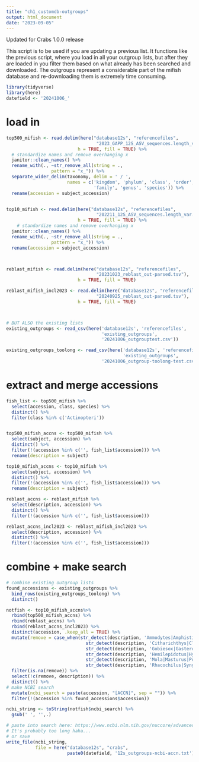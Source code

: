 ```yaml
---
title: "ch1_customdb-outgroups"
output: html_document
date: "2023-09-05"
---
```


Updated for Crabs 1.0.0 release


This script is to be used if you are updating a previous list.
It functions like the previous script, where you load in all your outgroup lists, but after they are loaded in you filter them based on what already has been searched and downloaded. The outgroups represent a considerable part of the mifish database and re-downloading them is extremely time consuming.


```r
library(tidyverse)
library(here)
datefield <- '20241006_'
```

# load in
```r
top500_mifish <- read.delim(here("database12s", "referencefiles",
                                  "2023_GAPP_12S_ASV_sequences.length_var.blast.out"),
                           h = TRUE, fill = TRUE) %>%
  # standardize names and remove overhanging x
  janitor::clean_names() %>%
  rename_with(., ~str_remove_all(string = .,
                 pattern = "x_")) %>%
  separate_wider_delim(taxonomy, delim = ' / ',
                       names = c('kingdom', 'phylum', 'class', 'order',
                                 'family', 'genus', 'species')) %>%
  rename(accession = subject_accession)


top10_mifish <- read.delim(here("database12s", "referencefiles",
                                  "202211_12S_ASV_sequences.length_var.blast.out.txt"),
                           h = TRUE, fill = TRUE) %>%
    # standardize names and remove overhanging x
  janitor::clean_names() %>%
  rename_with(., ~str_remove_all(string = .,
                 pattern = "x_")) %>%
  rename(accession = subject_accession)



reblast_mifish <- read.delim(here("database12s", "referencefiles",
                                  "20231023_reblast_out-parsed.tsv"),
                           h = TRUE, fill = TRUE)

reblast_mifish_incl2023 <- read.delim(here("database12s", "referencefiles",
                                  "20240925_reblast_out-parsed.tsv"),
                           h = TRUE, fill = TRUE)



# BUT ALSO the existing lists
existing_outgroups <- read_csv(here('database12s', 'referencefiles',
                                    'existing_outgroups',
                                    '20241006_outgrouptest.csv'))

existing_outgroups_toolong <- read_csv(here('database12s', 'referencefiles',
                                            'existing_outgroups',
                                    '20241006_outgroup-toolong-test.csv'))

```

# extract and merge accessions
```r
fish_list <- top500_mifish %>%
  select(accession, class, species) %>%
  distinct() %>%
  filter(class %in% c('Actinopteri'))


top500_mifish_accns <- top500_mifish %>%
  select(subject, accession) %>%
  distinct() %>%
  filter(!(accession %in% c('', fish_list$accession))) %>%
  rename(description = subject)

top10_mifish_accns <- top10_mifish %>%
  select(subject, accession) %>%
  distinct() %>%
  filter(!(accession %in% c('', fish_list$accession))) %>%
  rename(description = subject)

reblast_accns <- reblast_mifish %>%
  select(description, accession) %>%
  distinct() %>%
  filter(!(accession %in% c('', fish_list$accession)))

reblast_accns_incl2023 <- reblast_mifish_incl2023 %>%
  select(description, accession) %>%
  distinct() %>%
  filter(!(accession %in% c('', fish_list$accession)))
```


# combine + make search

```r
# combine existing outgroup lists
found_accessions <- existing_outgroups %>%
  bind_rows(existing_outgroups_toolong) %>%
  distinct()

notfish <- top10_mifish_accns%>%
  rbind(top500_mifish_accns) %>%
  rbind(reblast_accns) %>%
  rbind(reblast_accns_incl2023) %>%
  distinct(accession, .keep_all = TRUE) %>%
  mutate(remove = case_when(str_detect(description, 'Ammodytes|Amphistichus|Artedius|Aulorhynchus|Brosmophycis')|
                              str_detect(description, 'Citharichthys|Clevelandia|Chimaera|Engraulis')|
                              str_detect(description, 'Gobiesox|Gasterosteus|Gibbonsia')|
                              str_detect(description, 'Hemilepidotus|Hydrolagus|Hyperoplus|Icosteus|Liparis')|
                              str_detect(description, 'Mola|Masturus|Polypera')|
                              str_detect(description, 'Rhacochilus|Syngnathus|Scomber')~ 'x')) %>%
  filter(is.na(remove)) %>%
  select(!c(remove, description)) %>%
  distinct() %>%
# make NCBI search
  mutate(ncbi_search = paste(accession, "[ACCN]", sep = "")) %>%
  filter(!(accession %in% found_accessions$accession))

ncbi_string <- toString(notfish$ncbi_search) %>%
  gsub(' ', '',.)


```

```r
# paste into search here: https://www.ncbi.nlm.nih.gov/nuccore/advanced
# It's probably too long haha...
# or save
write_file(ncbi_string,
           file = here("database12s", "crabs",
                       paste0(datefield, '12s_outgroups-ncbi-accn.txt')))

```
